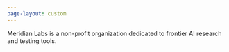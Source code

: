```yaml
---
page-layout: custom
---
```



:::{.splash}

Meridian Labs is a non-profit organization dedicated to frontier AI research and testing tools.


:::